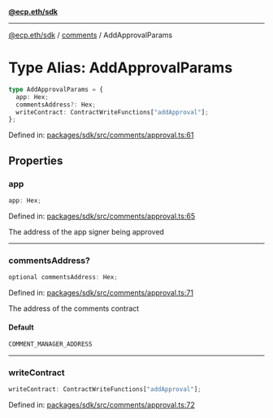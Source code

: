[**@ecp.eth/sdk**](../../index.mdx)

***

[@ecp.eth/sdk](/sdk-reference/index.mdx) / [comments](/sdk-reference/comments/index.mdx) / AddApprovalParams

# Type Alias: AddApprovalParams

```ts
type AddApprovalParams = {
  app: Hex;
  commentsAddress?: Hex;
  writeContract: ContractWriteFunctions["addApproval"];
};
```

Defined in: [packages/sdk/src/comments/approval.ts:61](https://github.com/ecp-eth/comments-monorepo/blob/main/packages/sdk/src/comments/approval.ts#L61)

## Properties

### app

```ts
app: Hex;
```

Defined in: [packages/sdk/src/comments/approval.ts:65](https://github.com/ecp-eth/comments-monorepo/blob/main/packages/sdk/src/comments/approval.ts#L65)

The address of the app signer being approved

***

### commentsAddress?

```ts
optional commentsAddress: Hex;
```

Defined in: [packages/sdk/src/comments/approval.ts:71](https://github.com/ecp-eth/comments-monorepo/blob/main/packages/sdk/src/comments/approval.ts#L71)

The address of the comments contract

#### Default

```ts
COMMENT_MANAGER_ADDRESS
```

***

### writeContract

```ts
writeContract: ContractWriteFunctions["addApproval"];
```

Defined in: [packages/sdk/src/comments/approval.ts:72](https://github.com/ecp-eth/comments-monorepo/blob/main/packages/sdk/src/comments/approval.ts#L72)
